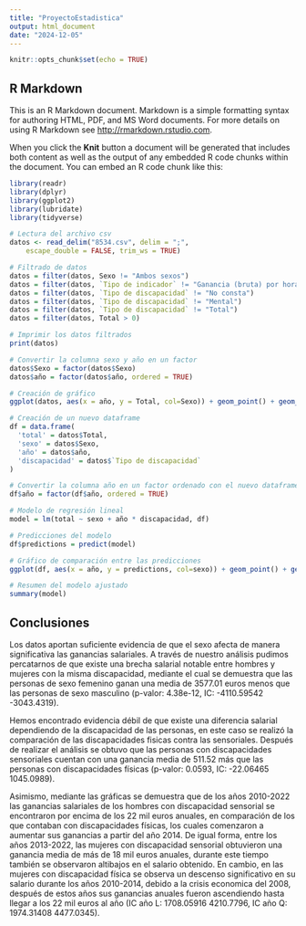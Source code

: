 ```yaml
---
title: "ProyectoEstadistica"
output: html_document
date: "2024-12-05"
---
```


```r
knitr::opts_chunk$set(echo = TRUE)
```

## R Markdown

This is an R Markdown document. Markdown is a simple formatting syntax for authoring HTML, PDF, and MS Word documents. For more details on using R Markdown see <http://rmarkdown.rstudio.com>.

When you click the **Knit** button a document will be generated that includes both content as well as the output of any embedded R code chunks within the document. You can embed an R code chunk like this:

```r
library(readr)
library(dplyr)
library(ggplot2)
library(lubridate)
library(tidyverse)

# Lectura del archivo csv 
datos <- read_delim("8534.csv", delim = ";", 
    escape_double = FALSE, trim_ws = TRUE)

# Filtrado de datos
datos = filter(datos, Sexo != "Ambos sexos")
datos = filter(datos, `Tipo de indicador` != "Ganancia (bruta) por hora y año")
datos = filter(datos, `Tipo de discapacidad` != "No consta")
datos = filter(datos, `Tipo de discapacidad` != "Mental")
datos = filter(datos, `Tipo de discapacidad` != "Total")
datos = filter(datos, Total > 0)

# Imprimir los datos filtrados
print(datos)

# Convertir la columna sexo y año en un factor
datos$Sexo = factor(datos$Sexo)
datos$año = factor(datos$año, ordered = TRUE)

# Creación de gráfico 
ggplot(datos, aes(x = año, y = Total, col=Sexo)) + geom_point() + geom_line(aes(group=Sexo)) + facet_wrap(~ `Tipo de discapacidad`)

# Creación de un nuevo dataframe 
df = data.frame(
  'total' = datos$Total,
  'sexo' = datos$Sexo,
  'año' = datos$año,
  'discapacidad' = datos$`Tipo de discapacidad`
)

# Convertir la columna año en un factor ordenado con el nuevo dataframe
df$año = factor(df$año, ordered = TRUE)

# Modelo de regresión lineal
model = lm(total ~ sexo + año * discapacidad, df)

# Predicciones del modelo
df$predictions = predict(model)

# Gráfico de comparación entre las predicciones 
ggplot(df, aes(x = año, y = predictions, col=sexo)) + geom_point() + geom_line(aes(group=sexo)) + facet_wrap(~ discapacidad)

# Resumen del modelo ajustado
summary(model)
```


## Conclusiones

Los datos aportan suficiente evidencia de que el sexo afecta de manera significativa las ganancias salariales. A través de nuestro análisis pudimos percatarnos de que existe una brecha salarial notable entre hombres y mujeres con la misma discapacidad, mediante el cual se demuestra que las personas de sexo femenino ganan una media de 3577.01 euros menos que las personas de sexo masculino (p-valor: 4.38e-12, IC: -4110.59542 -3043.4319).

Hemos encontrado evidencia débil de que existe una diferencia salarial dependiendo de la discapacidad de las personas, en este caso se realizó la comparación de las discapacidades fisicas contra las sensoriales. Después de realizar el análisis se obtuvo que las personas con discapacidades sensoriales cuentan con una ganancia media de 511.52 más que las personas con discapacidades físicas (p-valor: 0.0593, IC: -22.06465  1045.0989). 

Asimismo, mediante las gráficas se demuestra que de los años 2010-2022 las ganancias salariales de los hombres con discapacidad sensorial se encontraron por encima de los 22 mil euros anuales, en comparación de los que contaban con discapacidades físicas, los cuales comenzaron a aumentar sus ganancias a partir del año 2014. De igual forma, entre los años 2013-2022, las mujeres con discapacidad sensorial obtuvieron una ganancia media de más de 18 mil euros anuales, durante este tiempo también se observaron altibajos en el salario obtenido. En cambio, en las mujeres con discapacidad física se observa un descenso significativo en su salario durante los años 2010-2014, debido a la crisis economica del 2008, después de estos años sus ganancias anuales fueron ascendiendo hasta llegar a los 22 mil euros al año (IC año L: 1708.05916  4210.7796, IC año Q: 1974.31408  4477.0345).